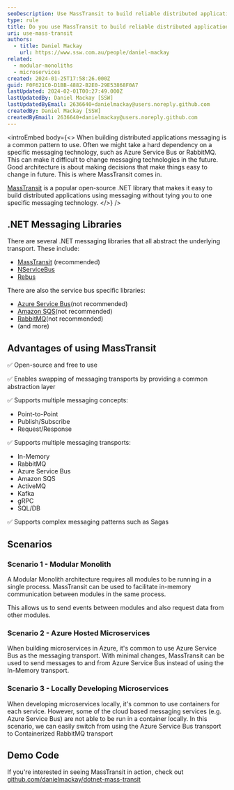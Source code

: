 ```yaml
---
seoDescription: Use MassTransit to build reliable distributed applications and decouple your architecture from specific messaging technologies.
type: rule
title: Do you use MassTransit to build reliable distributed applications?
uri: use-mass-transit
authors:
  - title: Daniel Mackay
    url: https://www.ssw.com.au/people/daniel-mackay
related:
  - modular-monoliths
  - microservices
created: 2024-01-25T17:58:26.000Z
guid: F0F621C0-D1BB-4882-B2E0-29E53868F0A7
lastUpdated: 2024-02-01T00:27:49.000Z
lastUpdatedBy: Daniel Mackay [SSW]
lastUpdatedByEmail: 2636640+danielmackay@users.noreply.github.com
createdBy: Daniel Mackay [SSW]
createdByEmail: 2636640+danielmackay@users.noreply.github.com
---
```


<introEmbed
  body={<>
When building distributed applications messaging is a common pattern to use. Often we might take a hard dependency on a specific messaging technology, such as Azure Service Bus or RabbitMQ. This can make it difficult to change messaging technologies in the future. Good architecture is about making decisions that make things easy to change in future. This is where MassTransit comes in.

[MassTransit](https://masstransit.io/) is a popular open-source .NET library that makes it easy to build distributed applications using messaging without tying you to one specific messaging technology.
  </>}
/>
## .NET Messaging Libraries

There are several .NET messaging libraries that all abstract the underlying transport. These include:

* [MassTransit](https://masstransit.io/) (recommended)
* [NServiceBus](https://particular.net/nservicebus)
* [Rebus](https://github.com/rebus-org/Rebus)

There are also the service bus specific libraries:

* [Azure Service Bus](https://learn.microsoft.com/en-us/dotnet/api/overview/azure/service-bus?view=azure-dotnet&WT.mc_id=AZ-MVP-33518)(not recommended)
* [Amazon SQS](https://docs.aws.amazon.com/sdk-for-net/v3/developer-guide/sqs-apis-intro.html)(not recommended)
* [RabbitMQ](https://www.rabbitmq.com/dotnet.html)(not recommended)
* (and more)

## Advantages of using MassTransit

✅ Open-source and free to use

✅ Enables swapping of messaging transports by providing a common abstraction layer

✅ Supports multiple messaging concepts:

* Point-to-Point
* Publish/Subscribe
* Request/Response

✅ Supports multiple messaging transports:

* In-Memory
* RabbitMQ
* Azure Service Bus
* Amazon SQS
* ActiveMQ
* Kafka
* gRPC
* SQL/DB

✅ Supports complex messaging patterns such as Sagas

## Scenarios

### Scenario 1 - Modular Monolith

A Modular Monolith architecture requires all modules to be running in a single process. MassTransit can be used to facilitate in-memory communication between modules in the same process.

This allows us to send events between modules and also request data from other modules.

### Scenario 2 - Azure Hosted Microservices

When building microservices in Azure, it's common to use Azure Service Bus as the messaging transport. With minimal changes, MassTransit can be used to send messages to and from Azure Service Bus instead of using the In-Memory transport.

### Scenario 3 - Locally Developing Microservices

When developing microservices locally, it's common to use containers for each service. However, some of the cloud based messaging services (e.g. Azure Service Bus) are not able to be run in a container locally. In this scenario, we can easily switch from using the Azure Service Bus transport to Containerized RabbitMQ transport

## Demo Code

If you're interested in seeing MassTransit in action, check out [github.com/danielmackay/dotnet-mass-transit](https://github.com/danielmackay/dotnet-mass-transit/tree/main)
